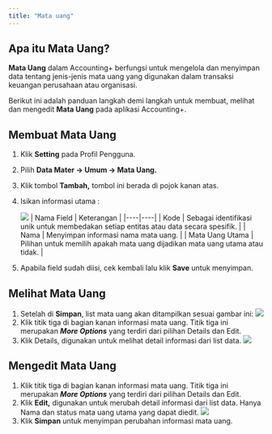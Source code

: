 ```yaml
---
title: "Mata uang"
---
```


## Apa itu Mata Uang? 

**Mata Uang** dalam Accounting+ berfungsi untuk mengelola dan menyimpan data tentang jenis-jenis mata uang yang digunakan dalam transaksi keuangan perusahaan atau organisasi.

Berikut ini adalah panduan langkah demi langkah untuk membuat, melihat dan mengedit **Mata Uang** pada aplikasi Accounting+.

## Membuat Mata Uang

1. Klik **Setting** pada Profil Pengguna.
2. Pilih **Data Mater → Umum → Mata Uang.**
3. Klik tombol **Tambah,** tombol ini berada di pojok kanan atas. 
4. Isikan informasi utama :
    <Frame>
        <img src="/images/currency1.png" />
    </Frame>
    | Nama Field  | Keterangan |
    |----|----|
    | Kode | Sebagai identifikasi unik untuk membedakan setiap entitas atau data secara spesifik. |
    | Nama | Menyimpan informasi nama mata uang. |
    | Mata Uang Utama | Pilihan untuk memilih apakah mata uang dijadikan mata uang utama atau tidak. |

5. Apabila field sudah diisi, cek kembali lalu klik **Save** untuk menyimpan.

## Melihat Mata Uang

1. Setelah di **Simpan**, list mata uang akan ditampilkan sesuai gambar ini: 
    <Frame>
        <img src="/images/currency2.png" />
    </Frame>
2. Klik titik tiga di bagian kanan informasi mata uang. Titik tiga ini merupakan ***More Options*** yang terdiri dari pilihan Details dan Edit. 
3. Klik Details, digunakan untuk melihat detail informasi dari list data.
    <Frame>
        <img src="/images/currency3.png" />
    </Frame>

## Mengedit Mata Uang

1. Klik titik tiga di bagian kanan informasi mata uang. Titik tiga ini merupakan ***More Options*** yang terdiri dari pilihan Details dan Edit. 
2. Klik **Edit,** digunakan untuk merubah detail informasi dari list data. Hanya Nama dan status mata uang utama yang dapat diedit.
    <Frame>
        <img src="/images/currency4.png" />
    </Frame>
3. Klik **Simpan** untuk menyimpan perubahan informasi mata uang.


